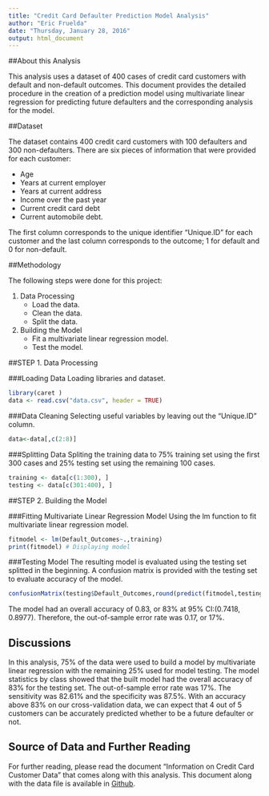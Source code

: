 ```yaml
---
title: "Credit Card Defaulter Prediction Model Analysis"
author: "Eric Fruelda"
date: "Thursday, January 28, 2016"
output: html_document
---
```


##About this Analysis

This analysis uses a dataset of 400 cases of credit card customers with default and non-default outcomes. This document provides the detailed procedure in the creation of a prediction model using multivariate linear regression for predicting future defaulters and the corresponding analysis for the model.

##Dataset

The dataset contains 400 credit card customers with 100 defaulters and 300 non-defaulters. There are six pieces of information that were provided for each customer:

+ Age
+ Years at current employer
+ Years at current address
+ Income over the past year
+ Current credit card debt
+ Current automobile debt.

The first column corresponds to the unique identifier "Unique.ID" for each customer and the last column corresponds to the outcome; 1 for default and 0 for non-default.

##Methodology

The following steps were done for this project:

1. Data Processing
    + Load the data.
    + Clean the data.
    + Split the data.
2. Building the Model
    + Fit a multivariate linear regression model.
    + Test the model.

##STEP 1. Data Processing

###Loading Data
Loading libraries and dataset.
```r
library(caret )
data <- read.csv("data.csv", header = TRUE)
```

###Data Cleaning
Selecting useful variables by leaving out the "Unique.ID" column.
```r
data<-data[,c(2:8)]
```

###Splitting Data
Spliting the training data to 75% training set using the first 300 cases and 25% testing set using the remaining 100 cases.
```r
training <- data[c(1:300), ] 
testing <- data[c(301:400), ]
```

##STEP 2. Building the Model

###Fitting Multivariate Linear Regression Model
Using the lm function to fit multivariate linear regression model.
```r
fitmodel <- lm(Default_Outcomes~.,training)
print(fitmodel) # Displaying model
```

###Testing Model
The resulting model is evaluated using the testing set splitted in the beginning. A confusion matrix is provided with the testing set to evaluate accuracy of the model.
```r
confusionMatrix(testing$Default_Outcomes,round(predict(fitmodel,testing)))
```
The model had an overall accuracy of 0.83, or 83% at 95% CI:(0.7418, 0.8977). Therefore, the out-of-sample error rate was 0.17, or 17%.

## Discussions
In this analysis, 75% of the data were used to build a model by multivariate linear regression with the remaining 25% used for model testing. The model statistics by class showed that the built model had the overall accuracy of 83% for the testing set. The out-of-sample error rate was 17%. The sensitivity was 82.61% and the specificity was 87.5%. With an accuracy above 83% on our cross-validation data, we can expect that 4 out of 5 customers can be accurately predicted whether to be a future defaulter or not.

## Source of Data and Further Reading
For further reading, please read the document "Information on Credit Card Customer Data" that comes along with this analysis. This document along with the data file is available in [Github](https://github.com/ericfruelda/Developing-Data-Products.git).